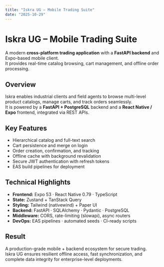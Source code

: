 ```yaml
---
title: "Iskra UG — Mobile Trading Suite"
date: "2025-10-29"
---
```


# Iskra UG – Mobile Trading Suite

A modern **cross-platform trading application** with a **FastAPI backend** and Expo-based mobile client.  
It provides real-time catalog browsing, cart management, and offline order processing.

## Overview
Iskra enables industrial clients and field agents to browse multi-level product catalogs, manage carts, and track orders seamlessly.  
It is powered by a **FastAPI + PostgreSQL** backend and a **React Native / Expo** frontend, integrated via REST APIs.

## Key Features
- Hierarchical catalog and full-text search  
- Cart persistence and merge on login  
- Order creation, confirmation, and tracking  
- Offline cache with background revalidation  
- Secure JWT authentication with refresh tokens  
- EAS build pipelines for deployment  

## Technical Highlights
- **Frontend:** Expo 53 · React Native 0.79 · TypeScript  
- **State:** Zustand + TanStack Query  
- **Styling:** Tailwind (nativewind) + Paper UI  
- **Backend:** FastAPI · SQLAlchemy · Pydantic · PostgreSQL  
- **Middleware:** CORS, rate-limiting (slowapi), async routers  
- **DevOps:** EAS pipelines · automated seeds · CI-ready scripts  

## Result
A production-grade mobile + backend ecosystem for secure trading.  
Iskra UG ensures resilient offline access, fast synchronization, and complete data integrity for enterprise-level deployments.
